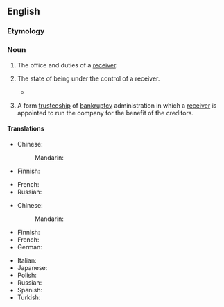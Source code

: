 ==English==
{{wikipedia}}

===Etymology===
{{root|en|ine-pro|*keh₂p-}}
{{suffix|en|receiver|ship}}

===Noun===
{{en-noun|~}}

# {{lb|en|legal}} The office and duties of a [[receiver]].
# {{lb|en|legal}} The state of being under the control of a receiver.
#* {{quote-journal|en|year=1961|month=February|author=Cecil J. Allen|title=Locomotive Running Past and Present|journal=Trains Illustrated|page=84|text=The capital cost in 1915-1927 of equipping 924 miles of track put the Milwaukee into a '''receivership''' from which it took a long time to recover; and in view of the length of line electrified it is surprising that a current of 1,500V d.c. was chosen rather than the Pennsylvania 11,000V a.c.}}
# {{lb|en|legal|business}} A form [[trusteeship]] of [[bankruptcy]] administration in which a [[receiver]] is appointed to run the company for the benefit of the creditors.

====Translations====
{{trans-top|state of being under the control of a receiver}}
* Chinese:
*: Mandarin: {{t-needed|cmn}}
* Finnish: {{t+|fi|selvitystila}}
{{trans-mid}}
* French: {{t|fr|mise sous séquestre|f}}
* Russian: {{t-needed|ru}}
{{trans-bottom}}

{{trans-top|trusteeship in bankruptcy}}
* Chinese:
*: Mandarin: {{t-needed|cmn}}
* Finnish: {{t+|fi|konkurssihallinto}}
* French: {{t|fr|administration-séquestre|f}}
* German: {{t|de|Konkursverwaltung}}
{{trans-mid}}
* Italian: {{t+|it|sequestro}}
* Japanese: {{t+|ja|管財|tr=kanzai}}
* Polish: {{t|pl|zarząd syndyka|m}}
* Russian: {{t+|ru|прее́мственность|f}}
* Spanish: {{t|es|sindicatura}}
* Turkish: {{t|tr|yedieminlik}}
{{trans-bottom}}